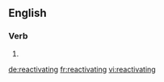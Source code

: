 ==English==

===Verb===
{{head|en|present participle}}

# {{present participle of|reactivate|lang=en|nocat=1}}

[[de:reactivating]]
[[fr:reactivating]]
[[vi:reactivating]]
